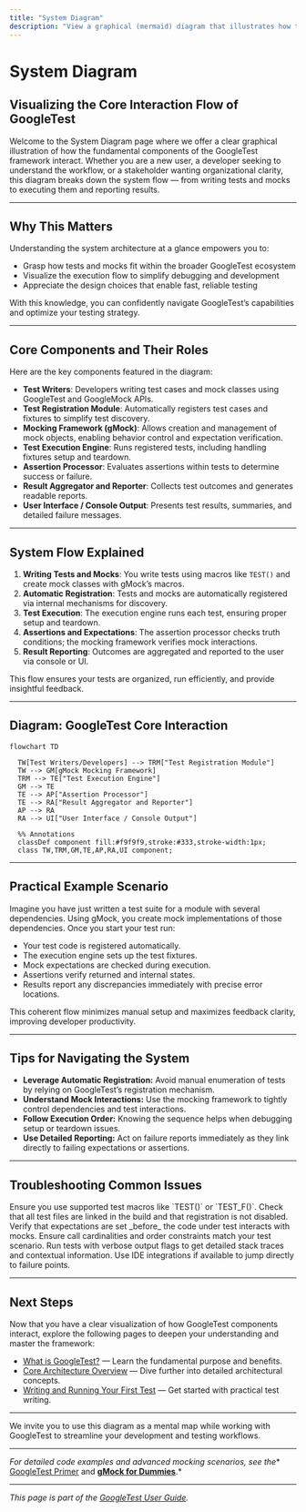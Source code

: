 ```yaml
---
title: "System Diagram"
description: "View a graphical (mermaid) diagram that illustrates how the core parts of the GoogleTest framework interact—from writing tests and mocks to executing and reporting results. This page clarifies system flow for new users and organizational stakeholders."
---
```


# System Diagram

## Visualizing the Core Interaction Flow of GoogleTest

Welcome to the System Diagram page where we offer a clear graphical illustration of how the fundamental components of the GoogleTest framework interact. Whether you are a new user, a developer seeking to understand the workflow, or a stakeholder wanting organizational clarity, this diagram breaks down the system flow — from writing tests and mocks to executing them and reporting results.

---

## Why This Matters

Understanding the system architecture at a glance empowers you to:  
- Grasp how tests and mocks fit within the broader GoogleTest ecosystem
- Visualize the execution flow to simplify debugging and development
- Appreciate the design choices that enable fast, reliable testing

With this knowledge, you can confidently navigate GoogleTest’s capabilities and optimize your testing strategy.

---

## Core Components and Their Roles

Here are the key components featured in the diagram:  

- **Test Writers**: Developers writing test cases and mock classes using GoogleTest and GoogleMock APIs.
- **Test Registration Module**: Automatically registers test cases and fixtures to simplify test discovery.
- **Mocking Framework (gMock)**: Allows creation and management of mock objects, enabling behavior control and expectation verification.
- **Test Execution Engine**: Runs registered tests, including handling fixtures setup and teardown.
- **Assertion Processor**: Evaluates assertions within tests to determine success or failure.
- **Result Aggregator and Reporter**: Collects test outcomes and generates readable reports.
- **User Interface / Console Output**: Presents test results, summaries, and detailed failure messages.

---

## System Flow Explained

1. **Writing Tests and Mocks**: You write tests using macros like `TEST()` and create mock classes with gMock’s macros.
2. **Automatic Registration**: Tests and mocks are automatically registered via internal mechanisms for discovery.
3. **Test Execution**: The execution engine runs each test, ensuring proper setup and teardown.
4. **Assertions and Expectations**: The assertion processor checks truth conditions; the mocking framework verifies mock interactions.
5. **Result Reporting**: Outcomes are aggregated and reported to the user via console or UI.

This flow ensures your tests are organized, run efficiently, and provide insightful feedback.

---

## Diagram: GoogleTest Core Interaction

```mermaid
flowchart TD

  TW[Test Writers/Developers] --> TRM["Test Registration Module"]
  TW --> GM[gMock Mocking Framework]
  TRM --> TE["Test Execution Engine"]
  GM --> TE
  TE --> AP["Assertion Processor"]
  TE --> RA["Result Aggregator and Reporter"]
  AP --> RA
  RA --> UI["User Interface / Console Output"]

  %% Annotations
  classDef component fill:#f9f9f9,stroke:#333,stroke-width:1px;
  class TW,TRM,GM,TE,AP,RA,UI component;
```

---

## Practical Example Scenario

Imagine you have just written a test suite for a module with several dependencies. Using gMock, you create mock implementations of those dependencies. Once you start your test run:

- Your test code is registered automatically.
- The execution engine sets up the test fixtures.
- Mock expectations are checked during execution.
- Assertions verify returned and internal states.
- Results report any discrepancies immediately with precise error locations.

This coherent flow minimizes manual setup and maximizes feedback clarity, improving developer productivity.

---

## Tips for Navigating the System

- **Leverage Automatic Registration:** Avoid manual enumeration of tests by relying on GoogleTest’s registration mechanism.
- **Understand Mock Interactions:** Use the mocking framework to tightly control dependencies and test interactions.
- **Follow Execution Order:** Knowing the sequence helps when debugging setup or teardown issues.
- **Use Detailed Reporting:** Act on failure reports immediately as they link directly to failing expectations or assertions.

---

## Troubleshooting Common Issues

<AccordionGroup title="Common Troubleshooting Tips">  
<Accordion title="Test Not Running or Registered">  
Ensure you use supported test macros like `TEST()` or `TEST_F()`. Check that all test files are linked in the build and that registration is not disabled.  
</Accordion>  
<Accordion title="Mock Expectations Fail Unexpectedly">  
Verify that expectations are set _before_ the code under test interacts with mocks. Ensure call cardinalities and order constraints match your test scenario.  
</Accordion>  
<Accordion title="Unclear Failure Messages">  
Run tests with verbose output flags to get detailed stack traces and contextual information. Use IDE integrations if available to jump directly to failure points.  
</Accordion>  
</AccordionGroup>

---

## Next Steps

Now that you have a clear visualization of how GoogleTest components interact,
explore the following pages to deepen your understanding and master the framework:

- [What is GoogleTest?](../introduction-and-architecture/what-is-googletest) — Learn the fundamental purpose and benefits.
- [Core Architecture Overview](../introduction-and-architecture/core-architecture-overview) — Dive further into detailed architectural concepts.
- [Writing and Running Your First Test](../../guides/gtest-core-workflows/writing-and-running-tests) — Get started with practical test writing.

---

We invite you to use this diagram as a mental map while working with GoogleTest to streamline your development and testing workflows.

---

*For detailed code examples and advanced mocking scenarios, see the** [GoogleTest Primer](../../getting-started/primer) and **[gMock for Dummies](../../guides/gmock-mocking-patterns/creating-mocks)**.*

---

*This page is part of the [GoogleTest User Guide](../../index).*